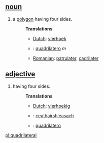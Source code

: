 == [[noun]] ==
# a [[polygon]] having four sides.
#:'''Translations'''
#:*[[Dutch]]: [[vierhoek]]
#:*{{it}}: [[quadrilatero]] ''m''
#:*[[Romanian]]: [[patrulater]], [[cadrilater]]
== [[adjective]] ==
# having four sides.
#:'''Translations'''
#:*[[Dutch]]: [[vierhoekig]]
#:*{{ga}}: [[ceathairshleasach]]
#:*{{it}}: [[quadrilatero]]

[[pl:quadrilateral]]